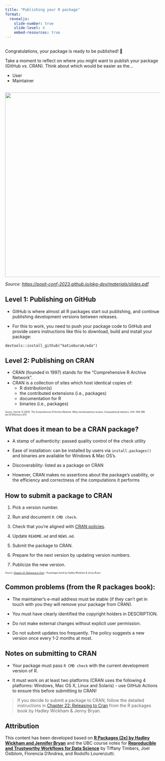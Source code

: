 ```yaml
---
title: "Publishing your R package"
format: 
  revealjs:
    slide-number: true
    slide-level: 4
    embed-resources: true
---
```


## 

Congratulations, your package is ready to be published! 🎉

Take a moment to reflect on where you might want to publish your package (GitHub vs. CRAN). Think about which would be easier as the...

- User
- Maintainer

## 

![](img/package_distribution.png){fig-align="center" width=600}

*Source: <https://posit-conf-2023.github.io/pkg-dev/materials/slides.pdf>*

## Level 1: Publishing on GitHub

-   GitHub is where almost all R packages start out publishing, and continue publishing development versions between releases.

-   For this to work, you need to push your package code to GitHub and provide users instructions like this to download, build and install your package:

```         
devtools::install_github("katieburak/eda")
```

## Level 2: Publishing on CRAN

-   CRAN (founded in 1997) stands for the “Comprehensive R Archive Network”.
-   CRAN is a collection of sites which host identical copies of:
    -   R distribution(s)
    -   the contributed extensions (i.e., packages)
    -   documentation for R
    -   binaries (i.e., packages)
    
::: {style="font-size: 50%;"}
*Source: Hornik, K (2012). The Comprehensive R Archive Network. Wiley interdisciplinary reviews. Computational statistics. 4(4): 394-398. doi:10.1002/wics.1212*
:::

## What does it mean to be a CRAN package?

::: incremental
-   A stamp of authenticity: passed quality control of the check utility

-   Ease of installation: can be installed by users via `install.packages()` and binaries are available for Windows & Mac OS’s.

-   Discoverability: listed as a package on CRAN

-   However, CRAN makes no assertions about the package’s usability, or the efficiency and correctness of the computations it performs
:::

## How to submit a package to CRAN

::: incremental
1.  Pick a version number.

2.  Run and document `R CMD check`.

3.  Check that you’re aligned with [CRAN policies](https://cran.r-project.org/web/packages/policies.html).

4.  Update `README.md` and `NEWS.md`.

5.  Submit the package to CRAN.

6.  Prepare for the next version by updating version numbers.

7.  Publicize the new version.
:::

::: {style="font-size: 50%;"}
*Source: [Chapter 22: Releasing to Cran](https://r-pkgs.org/release.html) - R packages book by Hadley Wickham & Jenny Bryan*
:::

## Common problems (from the R packages book):

- The maintainer’s e-mail address must be stable (if they can’t get in touch with you they will remove your package from CRAN).

- You must have clearly identified the copyright holders in DESCRIPTION.

- Do not make external changes without explicit user permission. 

- Do not submit updates too frequently. The policy suggests a new version once every 1-2 months at most.




## Notes on submitting to CRAN

-   Your package must pass `R CMD check` with the current development version of R.

-   It must work on at least two platforms (CRAN uses the following 4 platforms: Windows, Mac OS X, Linux and Solaris) - use GitHub Actions to ensure this before submitting to CRAN!

> If you decide to submit a package to CRAN, follow the detailed instructions in [Chapter 22: Releasing to Cran](https://r-pkgs.org/release.html) from the R packages book by Hadley Wickham & Jenny Bryan.

## Attribution

This content has been developed based on [**R Packages (2e) by Hadley Wickham and Jennifer Bryan**](https://r-pkgs.org/) and the UBC course notes for [**Reproducible and Trustworthy Workflows for Data Science**](https://ubc-dsci.github.io/reproducible-and-trustworthy-workflows-for-data-science/materials/lectures/10-packaging-and-documenting.html#when-to-start-writing-an-r-or-python-package) by Tiffany Timbers, Joel Östblom, Florencia D’Andrea, and Rodolfo Lourenzutti.


